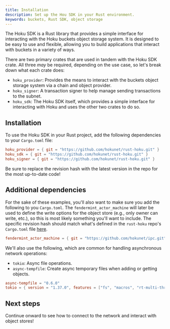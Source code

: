 ```yaml
---
title: Installation
description: Set up the Hou SDK in your Rust environment.
keywords: buckets, Rust SDK, object storage
---
```


The Hoku SDK is a Rust library that provides a simple interface for interacting with the Hoku
buckets object storage system. It is designed to be easy to use and flexible, allowing you to build
applications that interact with buckets in a variety of ways.

There are two primary crates that are used in tandem with the Hoku SDK crate. All three _may_ be
required, depending on the use case, so let's break down what each crate does:

- `hoku_provider`: Provides the means to interact with the buckets object storage system via a chain
  and object provider.
- `hoku_signer`: A transaction signer to help manage sending transactions to the subnet.
- `hoku_sdk`: The Hoku SDK itself, which provides a simple interface for interacting with Hoku and
  uses the other two crates to do so.

## Installation

To use the Hoku SDK in your Rust project, add the following dependencies to your `Cargo.toml` file:

```toml
hoku_provider = { git = "https://github.com/hokunet/rust-hoku.git" }
hoku_sdk = { git = "https://github.com/hokunet/rust-hoku.git" }
hoku_signer = { git = "https://github.com/hokunet/rust-hoku.git" }
```

Be sure to replace the revision hash with the latest version in the repo for the most up-to-date
code!

## Additional dependencies

For the sake of these examples, you'll also want to make sure you add the following to you
`Cargo.toml`. The `fendermint_actor_machine` will later be used to define the write options for the
object store (e.g., only owner can write, etc.), so this is most likely something you'll want to
include. The specific revision hash should match what's defined in the `rust-hoku` repo's
`Cargo.toml` file
[here](https://github.com/hokunet/rust-hoku/blob/d442dbe7152717191af7912da7473e4fcacf95e5/Cargo.toml#L77).

```toml
fendermint_actor_machine = { git = "https://github.com/hokunet/ipc.git", rev = "139782cff4edec919d021c31400661d4cb3ff946" }
```

We'll also use the following, which are common for handling asynchronous network operations:

- `tokio`: Async file operations.
- `async-tempfile`: Create async temporary files when adding or getting objects.

```toml
async-tempfile = "0.6.0"
tokio = { version = "1.37.0", features = ["fs", "macros", "rt-multi-thread"] }
```

## Next steps

Continue onward to see how to connect to the network and interact with object stores!
